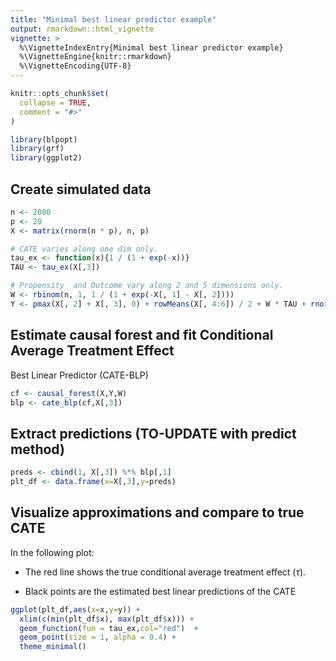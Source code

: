 ```yaml
---
title: "Minimal best linear predictor example"
output: rmarkdown::html_vignette
vignette: >
  %\VignetteIndexEntry{Minimal best linear predictor example}
  %\VignetteEngine{knitr::rmarkdown}
  %\VignetteEncoding{UTF-8}
---
```


```r
knitr::opts_chunk$set(
  collapse = TRUE,
  comment = "#>"
)
```

```r
library(blpopt)
library(grf)
library(ggplot2)
```

## Create simulated data

```r
n <- 2000
p <- 20
X <- matrix(rnorm(n * p), n, p)

# CATE varies along one dim only.
tau_ex <- function(x){1 / (1 + exp(-x))} 
TAU <- tau_ex(X[,3])

# Propensity  and Outcome vary along 2 and 5 dimensions only.
W <- rbinom(n, 1, 1 / (1 + exp(-X[, 1] - X[, 2]))) 
Y <- pmax(X[, 2] + X[, 3], 0) + rowMeans(X[, 4:6]) / 2 + W * TAU + rnorm(n)
```

## Estimate causal forest and fit Conditional Average Treatment Effect
Best Linear Predictor (CATE-BLP)

```r
cf <- causal_forest(X,Y,W)
blp <- cate_blp(cf,X[,3])
```

## Extract predictions (TO-UPDATE with predict method)

```r
preds <- cbind(1, X[,3]) %*% blp[,1] 
plt_df <- data.frame(x=X[,3],y=preds)
```


## Visualize approximations and compare to true CATE

In the following plot:

- The red line shows the true conditional average treatment effect ($\tau$).

- Black points are the estimated best linear predictions of the CATE

```r
ggplot(plt_df,aes(x=x,y=y)) +
  xlim(c(min(plt_df$x), max(plt_df$x))) +
  geom_function(fun = tau_ex,col="red")  + 
  geom_point(size = 1, alpha = 0.4) +
  theme_minimal()
```
